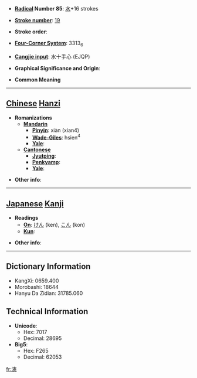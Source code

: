 * '''[[Wiktionary:Chinese radical index| Radical]] Number 85''': [[Wiktionary:Chinese radical index 水|水]]+16 strokes

* '''[[Wiktionary:Chinese total strokes index|Stroke number]]''': [[Wiktionary:Chinese total strokes index 19|19]]

* '''Stroke order''': 

* '''[[Wiktionary:Chinese four corner index|Four-Corner System]]''': 3313<sub>6</sub>

* '''[[Wiktionary:Chinese Cangjie index|Cangjie input]]''': 水十手心 (EJQP)

* '''Graphical Significance and Origin''': 

* '''Common Meaning'''

----

== [[Chinese]] [[Hanzi]] ==

* '''Romanizations'''
** '''[[Mandarin]]'''
*** '''[[Pinyin]]''': xiàn (xian4)
*** '''[[Wade-Giles]]''': hsien<sup>4</sup>
*** '''[[Yale]]''': 
** '''[[Cantonese]]'''
*** '''[[Jyutping]]''':
*** '''[[Penkyamp]]''': 
*** '''[[Yale]]''': 

* '''Other info''': 

----

== [[Japanese]] [[Kanji]] ==

* '''Readings'''
** '''[[On]]''': [[けん]] (ken), [[こん]] (kon)
** '''[[Kun]]''': 

* '''Other info''':  

----

== Dictionary Information ==

* KangXi: 0659.400
* Morobashi: 18644
* Hanyu Da Zidian: 31785.060

== Technical Information ==

* '''Unicode''':
** Hex: 7017
** Decimal: 28695
* '''Big5''':
** Hex: F265
** Decimal: 62053

[[fr:瀗]]